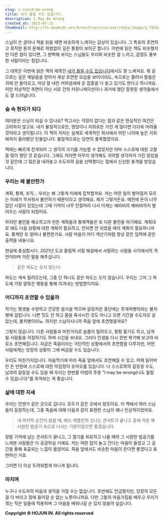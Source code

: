 ```yaml
---
slug: i-could-be-wrong
title: 내가 틀릴 수도 있습니다.
description: I May Be Wrong
created_at: 2023-07-23
thumbnail: http://t1.daumcdn.net/brunch/service/user/aVyy/image/q_T0JGd3f9VTdp6ERo3laOudnZg.jpg
---
```


스님이 쓴 글이나 책을 읽을 때면 비슷하게 느껴지는 감상이 있습니다. 그 특유의 초연하고 묵직한 톤의 문체로 하염없이 깊은 통찰이 보이곤
합니다. 이번에 읽은 책도 비슷했지만 다른 점이 있다면, 그 완벽해 보이는 스님들도 우리와 비슷한 걸 느끼고, 감정도 풍부한 사람이라는
점입니다.

그 대목은 이번에 읽은 책의 제목인 [내가 틀릴 수도
있습니다](https://www.aladin.co.kr/shop/wproduct.aspx?ItemId=292691257&start=slayer)에서도
잘 느껴져요. 뭐 겉으로는 깊은 깨달음을 얻어서 세상 초연한 모습을 보이더라도, 속으로는 졸려서 말씀은 귀에 안 들어오고, 마냥 잘 내린
커피냄새에 온 집중을 다 쏟고 있기도 한다고 하니까요. 이런 피상적인 측면이 아닌 서로 간의 커뮤니케이션이나 과거에 했던 잘못된 생각들에서도
잘 드러납니다.

### 숲 속 현자가 되다

여러분은 스님이 되실 수 있나요? 먹고사는 걱정이 없다는 점과 같은 현실적인 여건은 고려하지 않고요. 내가 물질적으로든, 명망이나 지위로든
가진 게 많다면 더더욱 어려울 것이라고 생각됩니다. 이 책의 저자는 실제로 세계적인 회사에서 어린 나이에 높은 지위에까지 올라봤던
인물입니다. 물질적으로는 당연히 풍족했겠지요.

책에는 빠르게 전개되어 그 생각의 크기를 가늠할 수 없었지만 아마 스스로에 대한 고찰을 많이 했던 것 같습니다. 그래도 저라면 아무리
생각해도 귀의할 생각까지 가진 않았을 것 같은데 그 많은걸 내려놓고 수도자의 길을 선택했다는 점에서 신선한 충격을 받았습니다.

### 우리는 왜 불안한가

계획, 통제, 조직... 우리는 왜 그렇게 미래에 집착할까요. 저는 어떤 일이 벌어질지 모르는 미래가 무서워서 불안하기 때문이라고 생각해요.
제가 그렇거든요. 예전에 돈이 너무 없던 시절이 있었는데 그때 기억이 너무 진절머리 나서 이제는 예비비의 예비비까지 벌어두는 사람이
되었어요.

하지만 불안을 해소하고자 만든 계획들과 통제책들은 또 다른 불안을 야기해요. 계획대로 돼도 다음 상황에 대한 계획이 필요하고, 안되면 안
되었을 때의 계획이 필요하니까요. 통제란 또 얼마나 불편한가요. 사람 마음이 어디 계산기처럼 항상 같은 입력에 같은 출력을 내놓나요.

현실에 충실합시다. 2021년 도쿄 올림픽 서핑 해설에서 서핑하는 사람들 사이에서의 격언이라며 이런 말을 해주십니다.

> 같은 파도는 오지 않는다.

파도는 계속 밀려오는데, 그중 단 하나도 같은 파도는 오지 않습니다. 우리는 그저 그 파도에 가장 알맞은 행동을 통해 이겨내는 방법뿐이지요.

### 어디까지 초연할 수 있을까

작가는 평생을 수양하고 건강한 음식을 먹으며 살았지만 종단에는 루게릭병이라는 불치병에 걸립니다. 나쁜 짓도 안 하고 몸을 혹사시킨 것도
아니고 오랜 기간을 수도자로 살았는데, 불치병이라뇨. 하지만 스님이시니까 죽음 앞에 초연했을까요?

그렇지 않습니다. 다른 사람들과 마찬가지로 슬픔이 밀려오고, 펑펑 울기도 하고, 남게 될 사람들을 걱정하기도 하며 시간을 보내요. 그러다
인생을 다시 한번 복기해 보고야 비로소 초연해집니다. 지금은 죽음이라는 극단적인 상황에서의 초연함을 다루지만, 어떤 사람에게는 당장의 상황이
그에 버금갈 수도 있습니다.

우리도 마찬가지입니다. 마음먹기에 따라 죽음 앞에서도 초연해질 수 있고, 어제 잃어버린 돈 만원에 스스로에 대한 악감정이 솟아오를 있습니다.
나 스스로와의 갈등일 수도, 남과의 갈등일 수도 있을 때 우리는 한번쯤 마법의 주문 "I may be wrong(나도 틀릴 수 있습니다)"를
외쳐보는 게 좋습니다.

### 삶에 대한 자세

우리는 언젠가 같은 곳으로 갑니다. 모두가 같은 곳에서 왔듯이요. 이 책에서 여러 스님들이 등장하는데, 그중 죽음에 대해 다음과 같이 표현한
스님이 꽤나 인상적이었어요.

> 내 마지막 순간이 왔을 때, 레드 제플린의 신나는 콘서트가 끝나고 흥에 겨운 채 시원한 밤공기 속으로 나서는 기분이었으면 좋겠습니다.

정말 기억에 남는 콘서트가 끝나고, 그 열기를 뒤로하고 나올 때의 그 시원한 밤공기를 느껴본 사람들은 다 공감하실 거예요. 저는 여한 없이
놀고 간다는 마음이 들었고 그 공간을 통해 표출되는 느낌이 들었어요. 죽음 앞에서도 비슷한 마음이 든다면 좋겠다고 표현하신 거죠.

그러면 더 이상 두려워할게 아니게 됩니다.

### 마치며

누구나 수도자의 마음과 생각을 가질 수는 없습니다. 초반에도 언급했지만, 당장의 모든 걸 다 버리고 절에 들어갈 순 없는 노릇이니까요. 다만
그들의 마음가짐을 배우고 우리가 겪는 작은 일들에 적용하며 그 마음을 배워나갈 순 있지 않을까 싶습니다.


**Copyright © HOJUN IN. All rights reserved**